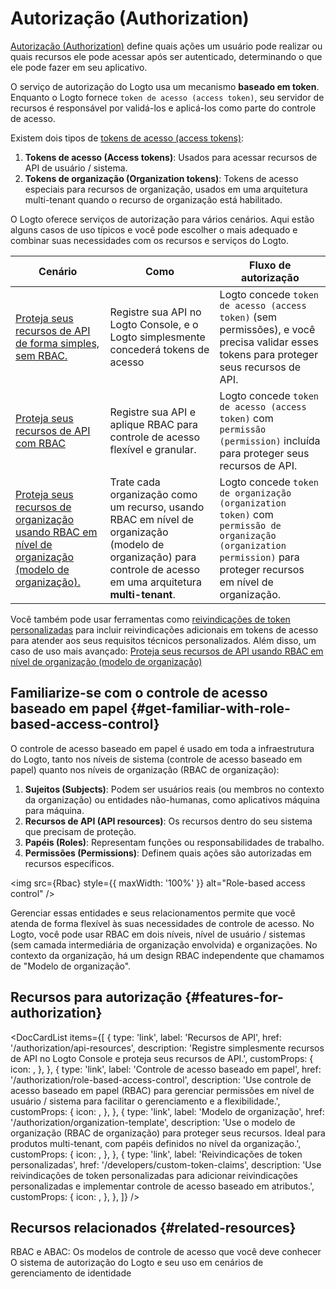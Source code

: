 
# Autorização (Authorization)

[Autorização (Authorization)](https://auth.wiki/authorization) define quais ações um usuário pode realizar ou quais recursos ele pode acessar após ser autenticado, determinando o que ele pode fazer em seu aplicativo.

O serviço de autorização do Logto usa um mecanismo **baseado em token**. Enquanto o Logto fornece `token de acesso (access token)`, seu servidor de recursos é responsável por validá-los e aplicá-los como parte do controle de acesso.

Existem dois tipos de [tokens de acesso (access tokens)](https://auth.wiki/access-token):

1. **Tokens de acesso (Access tokens)**: Usados para acessar recursos de API de usuário / sistema.
2. **Tokens de organização (Organization tokens)**: Tokens de acesso especiais para recursos de organização, usados em uma arquitetura multi-tenant quando o recurso de organização está habilitado.

O Logto oferece serviços de autorização para vários cenários. Aqui estão alguns casos de uso típicos e você pode escolher o mais adequado e combinar suas necessidades com os recursos e serviços do Logto.

| Cenário                                                                                                                                                                  | Como                                                                                                                                                             | Fluxo de autorização                                                                                                                                               |
| ------------------------------------------------------------------------------------------------------------------------------------------------------------------------ | ---------------------------------------------------------------------------------------------------------------------------------------------------------------- | ------------------------------------------------------------------------------------------------------------------------------------------------------------------ |
| [Proteja seus recursos de API de forma simples, sem RBAC.](/authorization/api-resources/protect-your-api)                                                                | Registre sua API no Logto Console, e o Logto simplesmente concederá tokens de acesso                                                                             | Logto concede `token de acesso (access token)` (sem permissões), e você precisa validar esses tokens para proteger seus recursos de API.                           |
| [Proteja seus recursos de API com RBAC](/authorization/role-based-access-control/protect-api-resources-with-rbac)                                                        | Registre sua API e aplique RBAC para controle de acesso flexível e granular.                                                                                     | Logto concede `token de acesso (access token)` com `permissão (permission)` incluída para proteger seus recursos de API.                                           |
| [Proteja seus recursos de organização usando RBAC em nível de organização (modelo de organização).](/authorization/organization-template/protect-organization-resources) | Trate cada organização como um recurso, usando RBAC em nível de organização (modelo de organização) para controle de acesso em uma arquitetura **multi-tenant**. | Logto concede `token de organização (organization token)` com `permissão de organização (organization permission)` para proteger recursos em nível de organização. |

Você também pode usar ferramentas como [reivindicações de token personalizadas](/developers/custom-token-claims) para incluir reivindicações adicionais em tokens de acesso para atender aos seus requisitos técnicos personalizados. Além disso, um caso de uso mais avançado: [Proteja seus recursos de API usando RBAC em nível de organização (modelo de organização)](/authorization/organization-template/protect-api-reources)

## Familiarize-se com o controle de acesso baseado em papel \{#get-familiar-with-role-based-access-control}

O controle de acesso baseado em papel é usado em toda a infraestrutura do Logto, tanto nos níveis de sistema (controle de acesso baseado em papel) quanto nos níveis de organização (RBAC de organização):

1. **Sujeitos (Subjects)**: Podem ser usuários reais (ou membros no contexto da organização) ou entidades não-humanas, como aplicativos máquina para máquina.
2. **Recursos de API (API resources)**: Os recursos dentro do seu sistema que precisam de proteção.
3. **Papéis (Roles)**: Representam funções ou responsabilidades de trabalho.
4. **Permissões (Permissions)**: Definem quais ações são autorizadas em recursos específicos.

<img src={Rbac} style={{ maxWidth: '100%' }} alt="Role-based access control" />

Gerenciar essas entidades e seus relacionamentos permite que você atenda de forma flexível às suas necessidades de controle de acesso. No Logto, você pode usar RBAC em dois níveis, nível de usuário / sistemas (sem camada intermediária de organização envolvida) e organizações. No contexto da organização, há um design RBAC independente que chamamos de "Modelo de organização".

## Recursos para autorização \{#features-for-authorization}

<DocCardList
  items={[
    {
      type: 'link',
      label: 'Recursos de API',
      href: '/authorization/api-resources',
      description:
        'Registre simplesmente recursos de API no Logto Console e proteja seus recursos de API.',
      customProps: {
        icon: <Api />,
      },
    },
    {
      type: 'link',
      label: 'Controle de acesso baseado em papel',
      href: '/authorization/role-based-access-control',
      description:
        'Use controle de acesso baseado em papel (RBAC) para gerenciar permissões em nível de usuário / sistema para facilitar o gerenciamento e a flexibilidade.',
      customProps: {
        icon: <Role />,
      },
    },
    {
      type: 'link',
      label: 'Modelo de organização',
      href: '/authorization/organization-template',
      description:
        'Use o modelo de organização (RBAC de organização) para proteger seus recursos. Ideal para produtos multi-tenant, com papéis definidos no nível da organização.',
      customProps: {
        icon: <OrgTemplate />,
      },
    },
    {
      type: 'link',
      label: 'Reivindicações de token personalizadas',
      href: '/developers/custom-token-claims',
      description:
        'Use reivindicações de token personalizadas para adicionar reivindicações personalizadas e implementar controle de acesso baseado em atributos.',
      customProps: {
        icon: <Jwt />,
      },
    },
  ]}
/>

## Recursos relacionados \{#related-resources}

<Url href="https://blog.logto.io/rbac-and-abac">
  RBAC e ABAC: Os modelos de controle de acesso que você deve conhecer
</Url>

<Url href="https://blog.logto.io/logto-authorization-system-and-its-use">
  O sistema de autorização do Logto e seu uso em cenários de gerenciamento de identidade
</Url>
